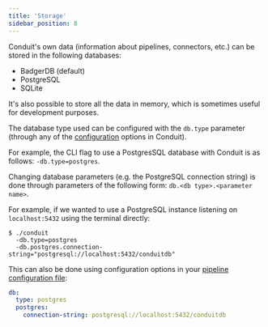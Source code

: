 ```yaml
---
title: 'Storage'
sidebar_position: 8
---
```


Conduit's own data (information about pipelines, connectors, etc.) can be stored
in the following databases:
* BadgerDB (default)
* PostgreSQL
* SQLite

It's also possible to store all the data in memory, which is sometimes useful
for development purposes.

The database type used can be configured with the `db.type` parameter (through
any of the [configuration](/docs/features/configuration) options in Conduit).

For example, the CLI flag to use a PostgresSQL database with Conduit is as
follows: `-db.type=postgres`.

Changing database parameters (e.g. the PostgreSQL connection string) is done
through parameters of the following form: `db.<db type>.<parameter name>`. 

For example, if we wanted to use a PostgreSQL instance listening on `localhost:5432` using the terminal directly:

```shell
$ ./conduit 
  -db.type=postgres 
  -db.postgres.connection-string="postgresql://localhost:5432/conduitdb"
```

This can also be done using configuration options in your [pipeline configuration file](/docs/pipeline-configuration-files/getting-started):

```yaml
db:
  type: postgres
  postgres:
    connection-string: postgresql://localhost:5432/conduitdb
```
